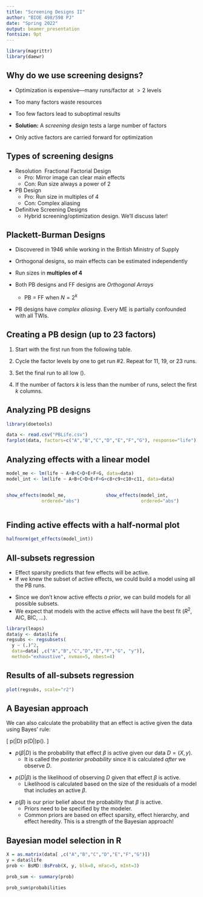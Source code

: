 ```yaml
---
title: "Screening Designs II"
author: "BIOE 498/598 PJ"
date: "Spring 2022"
output: beamer_presentation
fontsize: 9pt
---
```


```r
library(magrittr)
library(daewr)
```

## Why do we use screening designs?

\newcommand\lo{\ensuremath{\boldsymbol{-}}}
\newcommand\hi{\ensuremath{\boldsymbol{+}}}
\newcommand\iii{\ensuremath{\mathrm{III}}}
\newcommand\iv{\ensuremath{\mathrm{IV}}}
\newcommand\vv{\ensuremath{\mathrm{V}}}

* Optimization is expensive---many runs/factor at $>2$ levels
* Too many factors waste resources
* Too few factors lead to suboptimal results

* **Solution:** A *screening design* tests a large number of factors
* Only active factors are carried forward for optimization

## Types of screening designs

* Resolution \iii\ Fractional Factorial Design
  * Pro: Mirror image can clear main effects
  * Con: Run size always a power of 2

* PB Design
  * Pro: Run size in multiples of 4
  * Con: Complex aliasing

* Definitive Screening Designs
  * Hybrid screening/optimization design. We'll discuss later!


## Plackett-Burman Designs

* Discovered in 1946 while working in the British Ministry of Supply
* Orthogonal designs, so main effects can be estimated independently
* Run sizes in **multiples of 4**

* Both PB designs and FF designs are *Orthogonal Arrays*
  * PB = FF when $N=2^k$

* PB designs have *complex aliasing*. Every ME is partially confounded with all TWIs.

## Creating a PB design (up to 23 factors)

1. Start with the first run from the following table.

\medskip
\begin{center}
\begin{tabular}{cl}
Runs & Factor Levels \\
\hline
12 & \hi\,\hi\,\lo\,\hi\,\hi\,\hi\,\lo\,\lo\,\lo\,\hi\,\lo \\
20 & \hi\,\hi\,\lo\,\lo\,\hi\,\hi\,\hi\,\hi\,\lo\,\hi\,\lo\,\hi\,\lo\,\lo\,\lo\,\lo\,\hi\,\hi\,\lo \\
24 & \hi\,\hi\,\hi\,\hi\,\hi\,\lo\,\hi\,\lo\,\hi\,\hi\,\lo\,\lo\,\hi\,\hi\,\lo\,\lo\,\hi\,\lo\,\hi\,\lo\,\lo\,\lo\,\lo 
\end{tabular}
\end{center}
\medskip

2. Cycle the factor levels by one to get run #2. Repeat for 11, 19, or 23 runs.

3. Set the final run to all low (\lo).

4. If the number of factors $k$ is less than the number of runs, select the first $k$ columns.

## Analyzing PB designs

```r
library(doetools)
```

```r
data <- read.csv("PBLife.csv")
farplot(data, factors=c("A","B","C","D","E","F","G"), response="life")
```

## Analyzing effects with a linear model

```r
model_me <- lm(life ~ A+B+C+D+E+F+G, data=data)
model_int <- lm(life ~ A+B+C+D+E+F+G+c8+c9+c10+c11, data=data)
```

::: columns
:::: column

```r
show_effects(model_me, 
             ordered="abs")
```

::::
:::: column
```r
show_effects(model_int, 
             ordered="abs")
```
::::
:::

## Finding active effects with a half-normal plot

```r
halfnorm(get_effects(model_int))
```

## All-subsets regression

* Effect sparsity predicts that few effects will be active.
* If we knew the subset of active effects, we could build a model using all the PB runs.

\pause
* Since we don't know active effects *a prior*, we can build models for all possible subsets.
* We expect that models with the active effects will have the best fit ($R^2$, AIC, BIC, ...).

\bigskip
\pause
```r
library(leaps)
data$y <- data$life
regsubs <- regsubsets(
  y ~ (.)^2, 
  data=data[ ,c("A","B","C","D","E","F","G", "y")], 
  method="exhaustive", nvmax=5, nbest=4)
```

## Results of all-subsets regression

```r
plot(regsubs, scale="r2")
```

## A Bayesian approach

We can also calculate the probability that an effect is active given the data using Bayes' rule:

\[ p(\beta|D) \propto p(D|\beta)p(\beta). \]

\pause
* $p(\beta|D)$ is the probability that effect $\beta$ is active given our data $D=(X,y)$.
  * It is called the *posterior probability* since it is calculated *after* we observe $D$.
  
\pause
* $p(D|\beta)$ is the likelihood of observing $D$ given that effect $\beta$ is active.
  * Likelihood is calculated based on the size of the residuals of a model that includes an active $\beta$.
  
\pause
* $p(\beta)$ is our prior belief about the probability that $\beta$ is active.
  * Priors need to be specified by the modeler.
  * Common priors are based on effect sparsity, effect hierarchy, and effect heredity. This is a strength of the Bayesian approach!

## Bayesian model selection in R

```r
X = as.matrix(data[ ,c("A","B","C","D","E","F","G")])
y = data$life
prob <- BsMD::BsProb(X, y, blk=0, mFac=5, mInt=3)
```

```r
prob_sum <- summary(prob)
```

```r
prob_sum$probabilities
```
